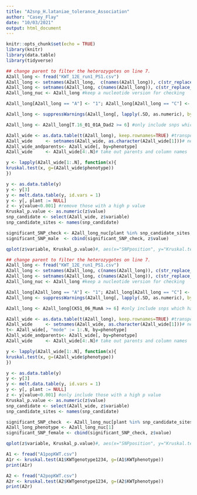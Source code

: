 ```yaml
---
title: "A2snp_H.lataniae_tolerance_Association"
author: "Casey_Flay"
date: "10/03/2021"
output: html_document
---
```


```r
knitr::opts_chunk$set(echo = TRUE)
library(knitr)
library(data.table)
library(tidyverse)
```

```r
## change parent to filter the heterozygotes on line 7.
A2all_long <- fread("KWT_12E_run1_PS1.csv")
A2all_long <- setnames(A2all_long,  c(names(A2all_long)), c(str_replace_all(names(A2all_long), ":", "_") ))
A2all_long <- setnames(A2all_long, c(names(A2all_long)), c(str_replace_all(names(A2all_long), "-", "_") ))
A2all_long_nuc <- A2all_long #keep a nucleotide version for checking

A2all_long[A2all_long == "A"] <- "1"; A2all_long[A2all_long == "C"] <- "2"; A2all_long[A2all_long == "T"] <- "3"; A2all_long[A2all_long == "G"] <- "4"; A2all_long[A2all_long == "N"] <- "5"; A2all_long[A2all_long == "K"] <- "6"; A2all_long[A2all_long == "R"] <- "7"; A2all_long[A2all_long == "Y"] <- "8"; A2all_long[A2all_long == "W"] <- "9"; A2all_long[A2all_long == "M"] <- "10"; A2all_long[A2all_long == "S"] <- "11"; A2all_long[A2all_long == "Sus"] <- "21"; A2all_long[A2all_long == "Tol"] <- "20" #recode to numeric for data checking and heterozygous filter for appropriate parent

A2all_long <- suppressWarnings(A2all_long[, lapply(.SD, as.numeric), by=plant]) #change column data class to numeric for numeric filter

A2all_long <- A2all_long[T.16_01_01A_Dad2 >= 6] #only include snps which have a heterozygous parent at that site (dad is tolerant)

A2all_wide <- as.data.table(t(A2all_long), keep.rownames=TRUE) #transpose table to wide format for KWT
A2all_wide     <- setnames(A2all_wide, as.character(A2all_wide[1]))# needed as character for KWT.
A2all_wide_andparents<- A2all_wide[, by=phenotype]
A2all_wide     <- A2all_wide[4:.N]# take out parents and column names

y <- lapply(A2all_wide[1:.N], function(x){
kruskal.test(x, g=(A2all_wide$phenotype))
})

y <- as.data.table(y)
y <- y[3]
y <- melt.data.table(y, id.vars = 1)
y <- y[, plant := NULL]
z <- y[value<0.001] #remove those with a high p value
Kruskal_p.value <- as.numeric(z$value)
snp_candidate <- select(A2all_wide, z$variable)
snp_candidate_sites <- names(snp_candidate)

significant_SNP_check <- A2all_long_nuc[plant %in% snp_candidate_sites, ]
significant_SNP_male  <- cbind(significant_SNP_check, z$value)

qplot(z$variable, Kruskal_p.value)#, aes(x="SNPposition", y="Kruskal.test_p-value") 
```

```r
## change parent to filter the heterozygotes on line 7.
A2all_long <- fread("KWT_12E_run1_PS1.csv")
A2all_long <- setnames(A2all_long, c(names(A2all_long)), c(str_replace_all(names(A2all_long), ":", "_") ))
A2all_long <- setnames(A2all_long, c(names(A2all_long)), c(str_replace_all(names(A2all_long), "-", "_") ))
A2all_long_nuc <- A2all_long #keep a nucleotide version for checking

A2all_long[A2all_long == "A"] <- "1"; A2all_long[A2all_long == "C"] <- "2"; A2all_long[A2all_long == "T"] <- "3"; A2all_long[A2all_long == "G"] <- "4"; A2all_long[A2all_long == "N"] <- "5"; A2all_long[A2all_long == "K"] <- "6"; A2all_long[A2all_long == "R"] <- "7"; A2all_long[A2all_long == "Y"] <- "8"; A2all_long[A2all_long == "W"] <- "9"; A2all_long[A2all_long == "M"] <- "10"; A2all_long[A2all_long == "S"] <- "11"; A2all_long[A2all_long == "Sus"] <- "21"; A2all_long[A2all_long == "Tol"] <- "20" #recode to numeric for data checking and heterozygous father filter
A2all_long <- suppressWarnings(A2all_long[, lapply(.SD, as.numeric), by=plant]) #change column data class to numeric for numeric filter

A2all_long <- A2all_long[CK51_06_MumA >= 6] #only include snps which have a het mum at that site (mum is thought to be susceptible)

A2all_wide <- as.data.table(t(A2all_long), keep.rownames=TRUE) #transpose table to wide format for KWT.
A2all_wide     <- setnames(A2all_wide, as.character(A2all_wide[1]))# needed as character for KWT.
t<- A2all_wide[, "mode" := 1:.N, by=phenotype]
A2all_wide_andparents<- A2all_wide[, by=phenotype]
A2all_wide     <- A2all_wide[4:.N]# take out parents and column names

y <- lapply(A2all_wide[1:.N], function(x){
kruskal.test(x, g=(A2all_wide$phenotype))
})

y <- as.data.table(y)
y <- y[3]
y <- melt.data.table(y, id.vars = 1)
y <- y[, plant := NULL]
z <- y[value<0.001] #only include those with a high p value
Kruskal_p.value <- as.numeric(z$value)
snp_candidate <- select(A2all_wide, z$variable)
snp_candidate_sites <- names(snp_candidate)

significant_SNP_check  <- A2all_long_nuc[plant %in% snp_candidate_sites, ]
A2all_long_phenotype <- A2all_long_nuc[1]
significant_SNP_female <- cbind(significant_SNP_check, z$value)

qplot(z$variable, Kruskal_p.value)#, aes(x="SNPposition", y="Kruskal.test_p-value") 
```
```r
A1 <- fread("A1popKWT.csv")
A1r <- kruskal.test(A1$KWTgenotype1234, g=(A1$KWTphenotype))
print(A1r)

A2 <- fread("A2popKWT.csv")
A2r <- kruskal.test(A2$KWTgenotype1234, g=(A2$KWTphenotype))
print(A2r)
```
